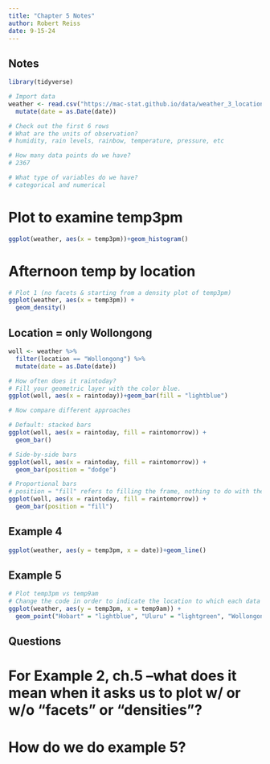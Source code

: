 ```yaml
---
title: "Chapter 5 Notes"
author: Robert Reiss
date: 9-15-24
---
```

 
## Notes

```r
library(tidyverse)
```

```r
# Import data
weather <- read.csv("https://mac-stat.github.io/data/weather_3_locations.csv") %>% 
  mutate(date = as.Date(date))  

# Check out the first 6 rows
# What are the units of observation?
# humidity, rain levels, rainbow, temperature, pressure, etc

# How many data points do we have? 
# 2367

# What type of variables do we have?
# categorical and numerical
```

# Plot to examine temp3pm
```r
ggplot(weather, aes(x = temp3pm))+geom_histogram()
```

# Afternoon temp by location

```r
# Plot 1 (no facets & starting from a density plot of temp3pm)
ggplot(weather, aes(x = temp3pm)) + 
  geom_density()
```

## Location = only Wollongong
```r
woll <- weather %>%
  filter(location == "Wollongong") %>% 
  mutate(date = as.Date(date))  

# How often does it raintoday?
# Fill your geometric layer with the color blue.
ggplot(woll, aes(x = raintoday))+geom_bar(fill = "lightblue")

# Now compare different approaches

# Default: stacked bars
ggplot(woll, aes(x = raintoday, fill = raintomorrow)) + 
  geom_bar()

# Side-by-side bars
ggplot(woll, aes(x = raintoday, fill = raintomorrow)) + 
  geom_bar(position = "dodge")

# Proportional bars
# position = "fill" refers to filling the frame, nothing to do with the color-related fill
ggplot(woll, aes(x = raintoday, fill = raintomorrow)) + 
  geom_bar(position = "fill")
```

## Example 4
```r
ggplot(weather, aes(y = temp3pm, x = date))+geom_line()
```
## Example 5
```r
# Plot temp3pm vs temp9am
# Change the code in order to indicate the location to which each data point corresponds
ggplot(weather, aes(y = temp3pm, x = temp9am)) + 
  geom_point("Hobart" = "lightblue", "Uluru" = "lightgreen", "Wollongong" = "lightyellow")
```



## Questions

# For Example 2, ch.5 --what does it mean when it asks us to plot w/ or w/o "facets" or "densities"?

# How do we do example 5?

